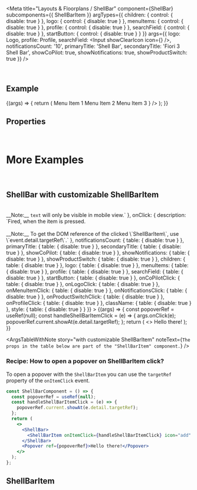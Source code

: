 
<Meta
  title="Layouts & Floorplans / ShellBar"
  component={ShellBar}
  subcomponents={{ ShellBarItem }}
  argTypes={{
    children: { control: { disable: true } },
    logo: { control: { disable: true } },
    menuItems: { control: { disable: true } },
    profile: { control: { disable: true } },
    searchField: { control: { disable: true } },
    startButton: { control: { disable: true } }
  }}
  args={{
    logo: Logo,
    profile: Profile,
    searchField: <Input showClearIcon icon={<Icon name={searchIcon} interactive />} />,
    notificationsCount: '10',
    primaryTitle: 'Shell Bar',
    secondaryTitle: 'Fiori 3 Shell Bar',
    showCoPilot: true,
    showNotifications: true,
    showProductSwitch: true
  }}
/>

<DocsHeader since="0.4.0" />

<br />

## Example

<Canvas>
  <Story name="Default">
    {(args) => {
      return (
        <ShellBar
          {...args}
          menuItems={
            <>
              <StandardListItem data-key="1">Menu Item 1</StandardListItem>
              <StandardListItem data-key="2">Menu Item 2</StandardListItem>
              <StandardListItem data-key="3">Menu Item 3</StandardListItem>
            </>
          }
        />
      );
    }}
  </Story>
</Canvas>

## Properties

<ArgsTableWithNote story="." />

<Description />

<ShellBarMethods />

<br />

# More Examples

<br />

## ShellBar with customizable ShellBarItem

<Canvas>
  <Story
    name="with customizable ShellBarItem"
    args={{
      count: '2',
      icon: addIcon,
      text: 'add'
    }}
    argTypes={{
      count: { description: `Defines the count displayed in the top-right corner.` },
      icon: { description: `Defines the name of the item's icon.` },
      text: {
        description: `Defines the item text.<br /><br />__Note:__ <code>text</code> will only be visible in mobile view.`
      },
      onClick: {
        description: `Fired, when the item is pressed.<br /><br />__Note:__ To get the DOM reference of the clicked \`ShellBarItem\`, use \`event.detail.targetRef\`.`
      },
      notificationsCount: { table: { disable: true } },
      primaryTitle: { table: { disable: true } },
      secondaryTitle: { table: { disable: true } },
      showCoPilot: { table: { disable: true } },
      showNotifications: { table: { disable: true } },
      showProductSwitch: { table: { disable: true } },
      children: { table: { disable: true } },
      logo: { table: { disable: true } },
      menuItems: { table: { disable: true } },
      profile: { table: { disable: true } },
      searchField: { table: { disable: true } },
      startButton: { table: { disable: true } },
      onCoPilotClick: { table: { disable: true } },
      onLogoClick: { table: { disable: true } },
      onMenuItemClick: { table: { disable: true } },
      onNotificationsClick: { table: { disable: true } },
      onProductSwitchClick: { table: { disable: true } },
      onProfileClick: { table: { disable: true } },
      className: { table: { disable: true } },
      style: { table: { disable: true } }
    }}
  >
    {(args) => {
      const popoverRef = useRef(null);
      const handleShellBarItemClick = (e) => {
        args.onClick(e);
        popoverRef.current.showAt(e.detail.targetRef);
      };
      return (
        <>
          <ShellBar>
            <ShellBarItem {...args} onClick={handleShellBarItemClick} />
          </ShellBar>
          <Popover ref={popoverRef}>Hello there!</Popover>
        </>
      );
    }}
  </Story>
</Canvas>

<ArgsTableWithNote
  story="with customizable ShellBarItem"
  noteText={`The props in the table below are part of the "ShellBarItem" component.`}
/>

### Recipe: How to open a popover on ShellBarItem click?

To open a popover with the `ShellBarItem` you can use the `targetRef` property of the `onItemClick` event.

```jsx
const ShellBarComponent = () => {
  const popoverRef = useRef(null);
  const handleShellBarItemClick = (e) => {
    popoverRef.current.showAt(e.detail.targetRef);
  };
  return (
    <>
      <ShellBar>
        <ShellBarItem onItemClick={handleShellBarItemClick} icon="add" text="add" />
      </ShellBar>
      <Popover ref={popoverRef}>Hello there!</Popover>
    </>
  );
};
```

<SubcomponentsSection />

## ShellBarItem

<ShellBarItemDescription />

<Footer />
